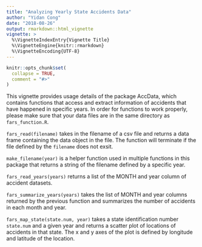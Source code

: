 ```yaml
---
title: "Analyzing Yearly State Accidents Data"
author: "Yidan Cong"
date: "2018-08-26"
output: rmarkdown::html_vignette
vignette: >
  %\VignetteIndexEntry{Vignette Title}
  %\VignetteEngine{knitr::rmarkdown}
  %\VignetteEncoding{UTF-8}
---
```


```r
knitr::opts_chunk$set(
  collapse = TRUE,
  comment = "#>"
)
```

This vignette provides usage details of the package AccData, which contains 
functions that access and extract information of accidents that have happened
in specific years.
In order for functions to work properly, please make sure that your data files
are in the same directory as `fars_function.R`.

`fars_read(filename)` takes in the filename of a csv file and returns a data 
frame containing the data object in the file. The function will terminate if 
the file defined by the `filename` does not exsit.



`make_filename(year)` is a helper function used in multiple functions in this package that returns a string of the filename defined by a specific year.


`fars_read_years(years)` returns a list of the MONTH and year column of accident
datasets.

`fars_summarize_years(years)` takes the list of MONTH and year columns returned by
the previous function and summarizes the number of accidents in each month and year.

`fars_map_state(state.num, year)` takes a state identification number `state.num` 
and a given year and returns a scatter plot of locations of accidents in that state. The x and y axes of the plot is defined by longitude and latitude of the 
location.

